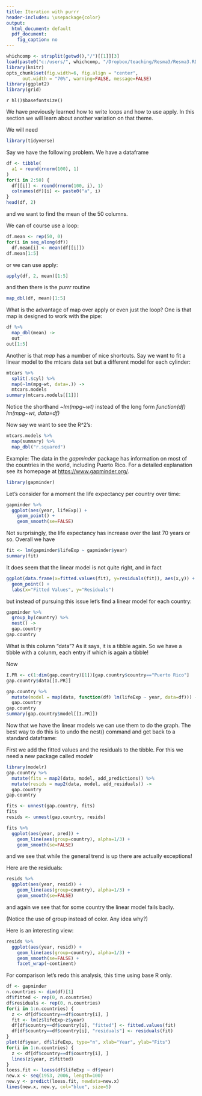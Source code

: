 ```yaml
---
title: Iteration with purrr
header-includes: \usepackage{color}
output:
  html_document: default
  pdf_document:
    fig_caption: no
---
```


<style>
table, th, td { text-align:right; }
th, td {padding: 10px;}
</style>

```r
whichcomp <- strsplit(getwd(),"/")[[1]][3]
load(paste0("c:/users/", whichcomp, "/Dropbox/teaching/Resma3/Resma3.RData"))
library(knitr)
opts_chunk$set(fig.width=6, fig.align = "center", 
      out.width = "70%", warning=FALSE, message=FALSE)
library(ggplot2)
library(grid)
```
`r hl()$basefontsize()`

We have previously learned how to write loops and how to use apply. In this section we will learn about another variation on that theme.

We will need

```r
library(tidyverse)
```

Say we have the following problem. We have a dataframe

```r
df <- tibble(
  a1 = round(rnorm(100), 1)
)
for(i in 2:50) {
  df[[i]] <- round(rnorm(100, i), 1)
  colnames(df)[i] <- paste0("a", i)
}
head(df, 2)
```

and we want to find the mean of the 50 columns.

We can of course use a loop:

```r
df.mean <- rep(50, 0)
for(i in seq_along(df))
  df.mean[i] <- mean(df[[i]])
df.mean[1:5]
```

or we can use apply:

```r
apply(df, 2, mean)[1:5]
```

and then there is the *purrr* routine

```r
map_dbl(df, mean)[1:5]
```

What is the advantage of map over apply or even just the loop? One is that map is designed to work with the pipe:

```r
df %>% 
  map_dbl(mean) ->
  out
out[1:5]
```

Another is that *map* has a number of nice shortcuts. Say we want to fit a linear model to the mtcars data set but a different model for each cylinder:

```r
mtcars %>% 
  split(.$cyl) %>% 
  map(~lm(mpg~wt, data=.)) ->
  mtcars.models
summary(mtcars.models[[1]])
```

Notice the shorthand *\~lm(mpg\~wt)* instead of the long form *function(df) lm(mpg\~wt, data=df)*

Now say we want to see the R^2's:

```r
mtcars.models %>% 
  map(summary) %>% 
  map_dbl("r.squared") 
```

Example: The data in the *gapminder* package has information on most of the countries in the world, including Puerto Rico. For a detailed explanation see its homepage at [https://www.gapminder.org/](https://www.gapminder.org/).

```r
library(gapminder)
```

Let's consider for a moment the life expectancy per country over time:

```r
gapminder %>% 
  ggplot(aes(year, lifeExp)) +
    geom_point() +
    geom_smooth(se=FALSE)
```

Not surprisingly, the life expectancy has increase over the last 70 years or so. Overall we have

```r
fit <- lm(gapminder$lifeExp ~ gapminder$year)
summary(fit)
```

It does seem that the linear model is not quite right, and in fact

```r
ggplot(data.frame(x=fitted.values(fit), y=residuals(fit)), aes(x,y)) +
  geom_point() +
  labs(x="Fitted Values", y="Residuals")
```

but instead of pursuing this issue let's find a linear model for each country:

```r
gapminder %>% 
  group_by(country) %>% 
  nest() ->
  gap.country
gap.country
```

What is this column "data"? As it says, it is a tibble again. So we have a tibble with a colunm, each entry if which is again a tibble!

Now

```r
I.PR <- c(1:dim(gap.country)[1])[gap.country$country=="Puerto Rico"]
gap.country$data[[I.PR]]
```

```r
gap.country %>% 
  mutate(model = map(data, function(df) lm(lifeExp ~ year, data=df))) ->
  gap.country
gap.country
summary(gap.country$model[[I.PR]])
```

Now that we have the linear models we can use them to do the graph. The best way to do this is to undo the nest() command and get back to a standard dataframe:

First we add the fitted values and the residuals to the tibble. For this we need a new package called *modelr*

```r
library(modelr)
gap.country %>% 
  mutate(fits = map2(data, model, add_predictions)) %>% 
  mutate(resids = map2(data, model, add_residuals)) ->
  gap.country
gap.country
```

```r
fits <- unnest(gap.country, fits)
fits
resids <- unnest(gap.country, resids)
```

```r
fits %>% 
  ggplot(aes(year, pred)) +
    geom_line(aes(group=country), alpha=1/3) +
    geom_smooth(se=FALSE)
```

and we see that while the general trend is up there are actually exceptions!

Here are the residuals:

```r
resids %>% 
  ggplot(aes(year, resid)) +
    geom_line(aes(group=country), alpha=1/3) +
    geom_smooth(se=FALSE)
```

and again we see that for some country the linear model fails badly.

(Notice the use of group instead of color. Any idea why?)

Here is an interesting view:

```r
resids %>% 
  ggplot(aes(year, resid)) +
    geom_line(aes(group=country), alpha=1/3) +
    geom_smooth(se=FALSE) +
    facet_wrap(~continent)
```

For comparison let's redo this analysis, this time using base R only.

```r
df <- gapminder
n.countries <- dim(df)[1]
df$fitted <- rep(0, n.countries)
df$residuals <- rep(0, n.countries)
for(i in 1:n.countries) {
  z <- df[df$country==df$country[i], ]
  fit <- lm(z$lifeExp~z$year)
  df[df$country==df$country[i], "fitted"] <- fitted.values(fit)
  df[df$country==df$country[i], "residuals"] <- residuals(fit)
}
plot(df$year, df$lifeExp, type="n", xlab="Year", ylab="Fits")
for(i in 1:n.countries) {
  z <- df[df$country==df$country[i], ]
  lines(z$year, z$fitted)
}
loess.fit <- loess(df$lifeExp ~ df$year)
new.x <- seq(1953, 2006, length=100)
new.y <- predict(loess.fit, newdata=new.x)
lines(new.x, new.y, col="blue", size=5)
```

